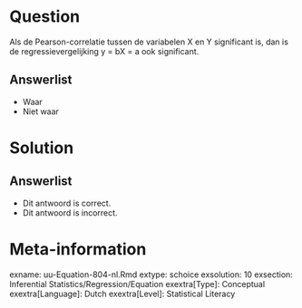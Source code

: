 Question
========
  
Als de Pearson-correlatie tussen de variabelen X en Y significant is, dan is de regressievergelijking y = bX = a ook significant. 
  
Answerlist
----------
* Waar
* Niet waar

Solution
========

Answerlist
----------
* Dit antwoord is correct.
* Dit antwoord is incorrect.

Meta-information
================
exname: uu-Equation-804-nl.Rmd
extype: schoice
exsolution: 10
exsection: Inferential Statistics/Regression/Equation
exextra[Type]: Conceptual
exextra[Language]: Dutch
exextra[Level]: Statistical Literacy